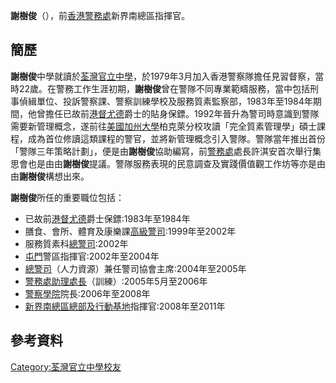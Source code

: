 '''謝樹俊'''（{{lang-en|'''TSE Shu-chun'''}}），前[[香港警務處|香港警務處]]新界南總區指揮官。
==簡歷==
'''謝樹俊'''中學就讀於[[荃灣官立中學|荃灣官立中學]]，於1979年3月加入香港警察隊擔任見習督察，當時22歲。在警務工作生涯初期，'''謝樹俊'''曾在警隊不同專業範疇服務，當中包括刑事偵緝單位、投訴警察課、警察訓練學校及服務質素監察部，1983年至1984年期間，他曾擔任已故前[[港督|港督]][[尤德|尤德]]爵士的貼身保鏢。1992年晉升為警司時意識到警隊需要新管理概念，遂前往[[美國|美國]][[加州大學|加州大學]]柏克萊分校攻讀「完全質素管理學」碩士課程，成為首位修讀這類課程的警官，並將新管理概念引入警隊。警隊當年推出首份「警隊三年策略計劃」，便是由'''謝樹俊'''協助編寫，前[[警務處|警務處]]處長許淇安首次舉行集思會也是由由'''謝樹俊'''提議。警隊服務表現的民意調查及實踐價值觀工作坊等亦是由由'''謝樹俊'''構想出來。

'''謝樹俊'''所任的重要職位包括：
*已故前[[港督|港督]][[尤德|尤德]]爵士保鏢:1983年至1984年
*膳食、會所、體育及康樂課[[高級警司|高級警司]]:1999年至2002年
*服務質素科[[總警司|總警司]]:2002年
*[[屯門|屯門]]警區指揮官:2002年至2004年
*[[總警司|總警司]]（人力資源）兼任警司協會主席:2004年至2005年
*[[警務處助理處長|警務處助理處長]]（訓練）:2005年5月至2006年
*[[警察學院|警察學院]]院長:2006年至2008年
*[[新界南總區總部及行動基地|新界南總區總部及行動基地]]指揮官:2008年至2011年

==參考資料==
{{HK-poli-bio-stub}}
[[Category:荃灣官立中學校友|Category:荃灣官立中學校友]]